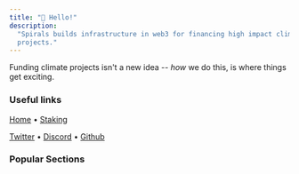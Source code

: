 ```yaml
---
title: "👋 Hello!"
description:
  "Spirals builds infrastructure in web3 for financing high impact climate
  projects."
---
```


Funding climate projects isn't a new idea -- _how_ we do this, is where things
get exciting.

<Card
  title="Spirals: What, Why, How?"
  icon="galaxy"
  color="#3881BE"
  href="/welcome/spirals-what-why-how"
/>

### Useful links

[Home](https://spirals.so) • [Staking](https://demo.spirals.so)

[Twitter](https://twitter.com/spiralsprotocol) •
[Discord](https://discord.gg/wrFKNtkXgu) •
[Github](https://github.com/spiralsprotocol)

### Popular Sections

<CardGroup>
  <Card
    title="Maximizing Climate Impact"
    icon="cactus"
    color="green"
    href="/climate-impact/maximizing-climate-impact"
  />
  <Card
    title="Project Review Process"
    icon="scale-balanced"
    color="red"
    href="/climate-impact/project-review-process"
  />
  <Card
    title="Climate Council"
    icon="building-columns"
    color="#BC9A71"
    href="/climate-impact/climate-council"
  />
  <Card
    title="Introduction"
    icon="sack-dollar"
    color="orange"
    href="/green-tokens/introduction"
  />
  <Card
    title="Supported Tokens"
    icon="money-bills"
    color="#74DB8A"
    href="/green-tokens/supported-tokens"
  />
</CardGroup>
